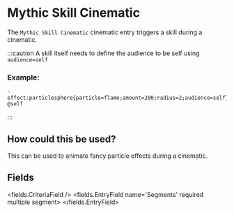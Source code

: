 
# Mythic Skill Cinematic 

The `Mythic Skill Cinematic` cinematic entry triggers a skill during a cinematic.

:::caution
A skill itself needs to define the audience to be self using `audience=self`

### Example:
```
- effect:particlesphere{particle=flame;amount=200;radius=2;audience=self} @self
```
:::

## How could this be used?

This can be used to animate fancy particle effects during a cinematic.


## Fields

<fields.CriteriaField />
<fields.EntryField name='Segments' required multiple segment>
</fields.EntryField>
